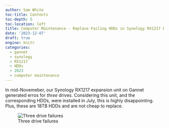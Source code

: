 ```yaml
---
author: Sam White
toc-title: Contents
toc-depth: 5
toc-location: left
title: Computer Maintenance - Replace Failing HDDs in Synology RX1217 Expansion Unit on Gannet
date: '2023-12-07'
draft: true
engine: knitr
categories: 
  - gannet
  - synology
  - RX1217
  - HDDs
  - 2023
  - computer maintenance
---
```

In mid-Novemeber, our Synology RX1217 expansion unit on Gannet generated erros for _three_ drives. Considering this unit, and the corresponding HDDs, were installed in July, this is highly disappointing. Plus, these are 18TB HDDs and are not cheap to replace.

![Three drive failures](20231207-syno-logs-HDD-failures.png){#fig-synology_table fig-alt="Synology logs showing three drives failing S.M.A.R.T. tests"}